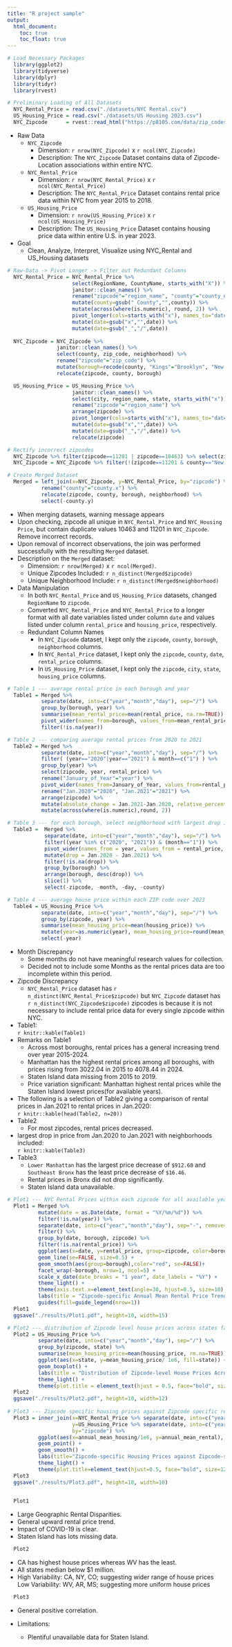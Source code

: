 ```yaml
---
title: "R project sample"
output: 
  html_document:
    toc: true
    toc_float: true
---
```


```r

# Load Necessary Packages
  library(ggplot2)
  library(tidyverse)
  library(dplyr)
  library(tidyr)
  library(rvest)

# Preliminary Loading of All Datasets
  NYC_Rental_Price = read.csv("./datasets/NYC Rental.csv")
  US_Housing_Price = read.csv("./datasets/US Housing 2023.csv")
  NYC_Zipcode      = rvest::read_html("https://p8105.com/data/zip_codes.html") %>% html_table(fill = TRUE) %>% mutate(.=.[[1]])

```

  - Raw Data    
    - `NYC_Zipcode`  
      - Dimension: `r nrow(NYC_Zipcode)` x `r ncol(NYC_Zipcode)`    
      - Description: The `NYC_Zipcode` Dataset contains data of Zipcode-Location associations within entire NYC.    
    - `NYC_Rental_Price`  
      - Dimension: `r nrow(NYC_Rental_Price)` x `r ncol(NYC_Rental_Price)`    
      - Description: The `NYC_Rental_Price` Dataset contains rental price data within NYC from year 2015 to 2018.    
    - `US_Housing_Price`    
      - Dimension: `r nrow(US_Housing_Price)` x `r ncol(US_Housing_Price)`    
      - Description: The `US_Housing_Price` Dataset contains housing price data within entire U.S. in year 2023.    
  - Goal
    - Clean, Analyze, Interpret, Visualize using NYC_Rental and US_Housing datasets

```r

# Raw-Data -> Pivot Longer -> Filter out Redundant Columns
  NYC_Rental_Price = NYC_Rental_Price %>% 
                     select(RegionName, CountyName, starts_with("X")) %>% 
                     janitor::clean_names() %>% 
                     rename("zipcode"="region_name", "county"="county_name") %>% 
                     mutate(county=gsub(" County","",county)) %>% 
                     mutate(across(where(is.numeric), round, 2)) %>% 
                     pivot_longer(cols=starts_with("x"), names_to="date", values_to="rental_price") %>% 
                     mutate(date=gsub("x","",date)) %>% 
                     mutate(date=gsub("_","/",date))
  
  NYC_Zipcode = NYC_Zipcode %>% 
                janitor::clean_names() %>% 
                select(county, zip_code, neighborhood) %>% 
                rename("zipcode"="zip_code") %>% 
                mutate(borough=recode(county, "Kings"="Brooklyn", "New York"="Manhattan", "Richmond"="Staten Island")) %>% 
                relocate(zipcode, county, borough)

  US_Housing_Price = US_Housing_Price %>% 
                     janitor::clean_names() %>% 
                     select(city, region_name, state, starts_with("x")) %>% 
                     rename("zipcode"="region_name") %>% 
                     arrange(zipcode) %>%
                     pivot_longer(cols=starts_with("x"), names_to="date", values_to="housing_price") %>% 
                     mutate(date=gsub("x","",date)) %>% 
                     mutate(date=gsub("_","/",date)) %>% 
                     relocate(zipcode)

# Rectify incorrect zipcodes
  NYC_Zipcode %>% filter(zipcode==11201 | zipcode==10463) %>% select(zipcode, county, borough) # correct data should be: 11201--Kings--Brooklyn & 10463--Bronx--Bronx
  NYC_Zipcode = NYC_Zipcode %>% filter(!(zipcode==11201 & county=="New York")) %>% filter(!(zipcode==10463 & county=="New York")) # select all correct zipcodes

# Create Merged Dataset
  Merged = left_join(x=NYC_Zipcode, y=NYC_Rental_Price, by="zipcode") %>%
           rename("county"="county.x") %>% 
           relocate(zipcode, county, borough, neighborhood) %>% 
           select(-county.y)

```

  - When merging datasets, warning message appears   
  - Upon checking, zipcode all unique in `NYC_Rental_Price` and `NYC_Housing Price`, but contain duplicate values 10463 and 11201 in `NYC_Zipcode`. Remove incorrect records.   
  - Upon removal of incorrect observations, the join was performed successfully with the resulting `Merged` dataset.
- Description on the `Merged` dataset:      
  - Dimension: `r nrow(Merged)` x `r ncol(Merged)`.     
  - Unique Zipcodes Included: `r n_distinct(Merged$zipcode)`    
  - Unique Neighborhood Include: `r n_distinct(Merged$neighborhood)`    
- Data Manipulation   
  - In both `NYC_Rental_Price` and `US_Housing_Price` datasets, changed `RegionName` to `zipcode`.   
  - Converted `NYC_Rental_Price` and `NYC_Rental_Price` to a longer format with all date variables listed under column `date` and values listed under column `rental_price` and `housing_price`, respectively.       
  - Redundant Column Names    
    - In `NYC_Zipcode` dataset, I kept only the `zipcode`, `county`, `borough`, `neighborhood` columns.   
    - In `NYC_Rental_Price` dataset, I kept only the `zipcode`, `county`, `date`, `rental_price` columns.   
    - In `US_Housing_Price` dataset, I kept only the `zipcode`, `city`, `state`, `housing_price` columns.   

```r

# Table 1 --- average rental price in each borough and year
  Table1 = Merged %>% 
           separate(date, into=c("year","month","day"), sep="/") %>% 
           group_by(borough, year) %>% 
           summarise(mean_rental_price=mean(rental_price, na.rm=TRUE)) %>% 
           pivot_wider(names_from=borough, values_from=mean_rental_price) %>% 
           filter(!is.na(year))

# Table 2 --- comparing average rental prices from 2020 to 2021
  Table2 = Merged %>% 
           separate(date, into=c("year","month","day"), sep="/") %>% 
           filter( (year=="2020"|year=="2021") & month==c("1") ) %>% 
           group_by(year) %>% 
           select(zipcode, year, rental_price) %>% 
           rename("January_of_Year"="year") %>% 
           pivot_wider(names_from=January_of_Year, values_from=rental_price) %>% 
           rename("Jan.2020"="2020", "Jan.2021"="2021") %>% 
           arrange(zipcode) %>% 
           mutate(absolute_change = Jan.2021-Jan.2020, relative_percentage_change = (Jan.2021 - Jan.2020) / Jan.2020 * 100) %>% 
           mutate(across(where(is.numeric),round, 2))

# Table 3 --- for each borough, select neighborhood with largest drop in rental price from Jan.2020 to Jan.2021 
  Table3 =  Merged %>% 
            separate(date, into=c("year","month","day"), sep="/") %>% 
            filter((year %in% c("2020", "2021")) & (month=="1")) %>%
            pivot_wider(names_from = year, values_from = rental_price, names_prefix = "Jan.") %>%
            mutate(drop = Jan.2020 - Jan.2021) %>% 
            filter(!is.na(drop)) %>% 
            group_by(borough) %>%
            arrange(borough, desc(drop)) %>%
            slice(1) %>%
            select(-zipcode, -month, -day, -county)

# Table 4 --- average house price within each ZIP code over 2023
  Table4 = US_Housing_Price %>% 
           separate(date, into=c("year","month","day"), sep="/") %>% 
           group_by(zipcode, year) %>% 
           summarise(mean_housing_price=mean(housing_price)) %>% 
           mutate(year=as.numeric(year), mean_housing_price=round(mean_housing_price,digits=0)) %>% 
           select(-year)
```

- Month Discrepancy      
  - Some months do not have meaningful research values for collection.
  - Decided not to include some Months as the rental prices data are too incomplete within this period.    
- Zipcode Discrepancy   
  - `NYC_Rental_Price` dataset has `r n_distinct(NYC_Rental_Price$zipcode)` but `NYC_Zipcode` dataset has `r n_distinct(NYC_Zipcode$zipcode)` zipcodes is because it is not necessary to include rental price data for every single zipcode within NYC.    
- Table1:    
`r knitr::kable(Table1)`  
- Remarks on Table1   
  - Across most boroughs, rental prices has a general increasing trend over year 2015-2024.   
  - Manhattan has the highest rental prices among all boroughs, with prices rising from 3022.04 in 2015 to 4078.44 in 2024.   
  - Staten Island data missing from 2015 to 2019. 
  - Price variation significant: Manhattan highest rental prices while the Staten Island lowest prices(for available years).    
- The following is a selection of Table2 giving a comparison of rental prices in Jan.2021 to rental prices in Jan.2020:   
`r knitr::kable(head(Table2, n=20))`    
- Table2   
  - For most zipcodes, rental prices decreased.   
- largest drop in price from Jan.2020 to Jan.2021 with neighborhoods included:   
`r knitr::kable(Table3)`    
- Table3   
  - `Lower Manhattan` has the largest price decrease of `$912.60` and `Southeast Bronx` has the least price decrease of `$16.46`.   
  - Rental prices in Bronx did not drop significantly.    
  - Staten Island data unavailable.  

```r

# Plot1 --- NYC Rental Prices within each zipcode for all available years facilitating comparisons across borough
  Plot1 = Merged %>% 
          mutate(date = as.Date(date, format = "%Y/%m/%d")) %>% 
          filter(!is.na(year)) %>% 
          separate(date, into=c("year","month","day"), sep="-", remove=FALSE) %>% 
          filter() %>% 
          group_by(date, borough, zipcode) %>% 
          filter(!is.na(rental_price)) %>% 
          ggplot(aes(x=date, y=rental_price, group=zipcode, color=borough, rm.na=TRUE)) +
          geom_line(se=FALSE, size=0.5) + 
          geom_smooth(aes(group=borough),color="red", se=FALSE)+
          facet_wrap(~borough, nrow=1, ncol=5) +
          scale_x_date(date_breaks = "1 year", date_labels = "%Y") +
          theme_light() +
          theme(axis.text.x=element_text(angle=30, hjust=0.5, size=10), plot.title=element_text(hjust=0.5, face="bold"), legend.position="bottom") +
          labs(title = "Zipcode-specific Annual Mean Rental Price Trends by Borough (2015-2024)", x = "Year", y = "Annual Mean Rental Price ($)", color = "Borough") +
          guides(fill=guide_legend(nrow=1))
  Plot1
  ggsave("./results/Plot1.pdf", height=10, width=15)

# Plot2 --- distribution of Zipcode level house prices across states facilitating comparison of the distribution of house prices across states
  Plot2 = US_Housing_Price %>% 
          separate(date, into=c("year","month","day"), sep="/") %>% 
          group_by(zipcode, state) %>% 
          summarise(mean_housing_price=mean(housing_price, rm.na=TRUE)) %>% 
          ggplot(aes(x=state, y=mean_housing_price/ 1e6, fill=state)) + 
          geom_boxplot() + 
          labs(title = "Distribution of Zipcode-level House Prices Across States", x = "State", y = "House Price (Million $)") +
          theme_light() +     
          theme(plot.title = element_text(hjust = 0.5, face="bold", size=15), axis.text.x = element_text(angle = 45, hjust = 1), legend.position="none")
  Plot2
  ggsave("./results/Plot2.pdf", height=10, width=12)
  
# Plot3 --- Zipcode specific housing prices against Zipcode specific rental prices ( In NYC 2023 )
  Plot3 = inner_join(x=NYC_Rental_Price %>% separate(date, into=c("year","month","day"), sep="/") %>% filter(year==2023) %>% group_by(zipcode) %>% summarise(annual_mean_rental=mean(rental_price)), 
                     y=US_Housing_Price %>% separate(date, into=c("year","month","day")) %>% filter(city=="New York") %>% group_by(zipcode) %>% summarise(annual_mean_housing=mean(housing_price)), 
                     by="zipcode") %>% 
          ggplot(aes(x=annual_mean_housing/1e6, y=annual_mean_rental), rm.na=TRUE) + 
          geom_point() +
          geom_smooth() +
          labs(title="Zipcode-specific Housing Prices against Zipcode-specific Rental Prices", x="Annual Mean Housing Price (Million $)", y="Annual Mean Rental Price($)") +
          theme_light() + 
          theme(plot.title=element_text(hjust=0.5, face="bold", size=12))
  Plot3
  ggsave("./results/Plot3.pdf", height=10, width=10)
  
```

```r
  Plot1
```

  - Large Geographic Rental Disparities.  
  - General upward rental price trend.   
  - Impact of COVID-19 is clear.   
  - Staten Island has lots missing data.   
```r
  Plot2
```

  - CA has highest house prices whereas WV has the least.    
  - All states median below $1 million.
  - High Variability: CA, NY, CO; suggesting wider range of house prices    
    Low Variability: WV, AR, MS; suggesting more uniform house prices   
```r
  Plot3
```

  - General positive correlation.

- Limitations:
  - Plentiful unavailable data for Staten Island.